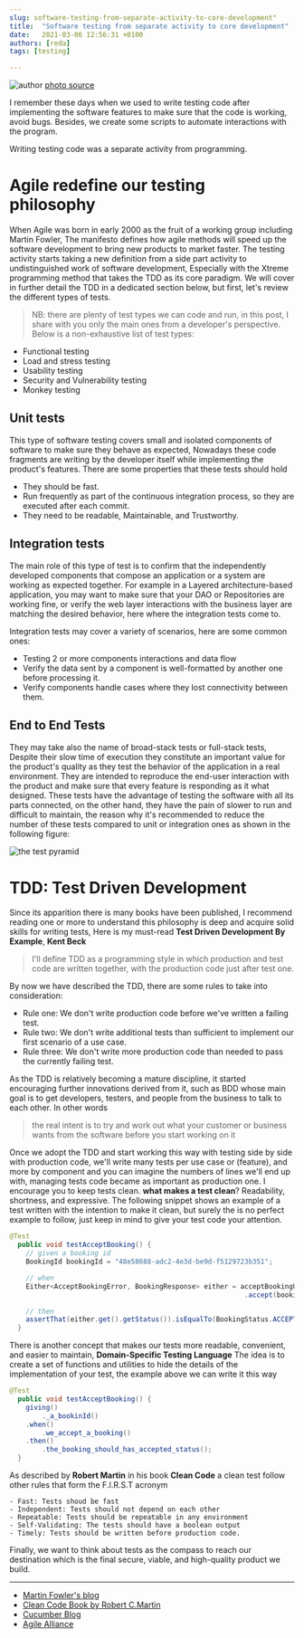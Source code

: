 ```yaml
---
slug: software-testing-from-separate-activity-to-core-development"
title:  "Software testing from separate activity to core development"
date:   2021-03-06 12:56:31 +0100
authors: [reda]
tags: [testing]

---
```

![author](/img/blog/software-testing-from-separate-activity-to-core-development.jpeg)
[photo source](https://www.railwaysignalling.eu/istanbul-ankara-high-speed-railway-aims-to-open-in-february2014/cropped-b-broshure-forside4-jpg)

I remember these days when we used to write testing code after implementing the software features to make sure
that the code is working, avoid bugs. Besides, we create some scripts to automate interactions with the program.

Writing testing code was a separate activity from programming.

# Agile redefine our testing philosophy

When Agile was born in early 2000 as the fruit of a working group including Martin Fowler, The manifesto defines how agile methods
will speed up the software development to bring new products to market faster. The testing activity starts taking a new
definition from a side part activity to undistinguished work of software development, Especially with 
the Xtreme programming method that takes the TDD as its core paradigm. We will cover in further detail the TDD in a
dedicated section below, but first, let's review the different types of tests.
> NB: there are plenty of test types we can code and run, in this post, I share with you only the main ones
from a developer's perspective. Below is a non-exhaustive list of test types:

- Functional testing
- Load and stress testing
- Usability testing
- Security and Vulnerability testing
- Monkey testing

## Unit tests
This type of software testing covers small and isolated components of software to make sure they behave as expected,
Nowadays these code fragments are writing by the developer itself while implementing the product's features. There are some
properties that these tests should hold
- They should be fast.
- Run frequently as part of the continuous integration process, so they are executed after each commit.
- They need to be readable, Maintainable, and Trustworthy.
    
## Integration tests
The main role of this type of test is to confirm that the independently developed components that compose an application
or a system are working as expected together. For example in a Layered architecture-based application, you may want to make
sure that your DAO or Repositories are working fine, or verify the web layer interactions with the business layer are matching
the desired behavior, here where the integration tests come to.

Integration tests may cover a variety  of scenarios, here are some common ones:
- Testing 2 or more components interactions and data flow
- Verify the data sent by a component is well-formatted by another one before processing it.
- Verify components handle cases where they lost connectivity between them.
    
## End to End Tests
They may take also the name of broad-stack tests or full-stack tests, Despite their slow time of execution they constitute
an important value for the product's quality as they test the behavior of the application in a real environment.
They are intended to reproduce the end-user interaction with the product and make sure that every feature is responding as it what designed.
These tests have the advantage of testing the software with all its parts connected, on the other hand, they have the
pain of slower to run and difficult to maintain, the reason why it's recommended to reduce the number of these tests compared to 
unit or integration ones as shown in the following figure:

![the test pyramid](/img/blog/test-pyramid.png)

# TDD: Test Driven Development
Since its apparition there is many books have been published, I recommend reading one or more to understand this philosophy is deep and acquire
solid skills for writing tests, Here is my must-read <span>**Test Driven Development By Example**, __Kent Beck__ </span>

>I'll define TDD as a programming style in which production and test code are written together, with the production code
> just after test one.

By now we have described the TDD, there are some rules to take into consideration:
- Rule one:     We don't write production code before we've written a failing test.
- Rule two:     We don't write additional tests than sufficient to implement our first scenario of a use case.
-  Rule three:   We don't write more production code than needed to pass the currently failing test.
    
As the TDD is relatively becoming a mature discipline, it started encouraging further innovations derived from it, such as BDD
whose main goal is to get developers, testers, and people from the business to talk to each other. In other words 
> the real intent is to try and work out what your customer or business wants from the software before you start working on it

Once we adopt the TDD and start working this way with testing side by side with production code, we'll write many tests
per use case or (feature), and more by component and you can imagine the numbers of lines we'll end up with,
managing tests code became as important as production one. I encourage you to keep tests clean.
__what makes a test clean__? Readability, shortness, and expressive. The following snippet shows an example of a test written
with the intention to make it clean, but surely the is no perfect example to follow, just keep in mind to give your test code your attention.
```java
@Test
  public void testAcceptBooking() {
    // given a booking id
    BookingId bookingId = "48e58688-adc2-4e3d-be9d-f5129723b351";

    // when
    Either<AcceptBookingError, BookingResponse> either = acceptBookingUseCase
                                                          .accept(bookingId);

    // then
    assertThat(either.get().getStatus()).isEqualTo(BookingStatus.ACCEPTED);
  }
```
There is another concept that makes our tests more readable, convenient, and easier to maintain, **Domain-Specific Testing Language**
The idea is to create a set of functions and utilities to hide the details of the implementation of your test, the example above we can write
it this way
```java
@Test
  public void testAcceptBooking() {
    giving()
        ._a_bookinId()
    .when()
        .we_accept_a_booking()
    .then()
        .the_booking_should_has_accepted_status();
  }
```

As described by __Robert Martin__ in his book __Clean Code__ a clean test follow other rules that form the F.I.R.S.T acronym

    - Fast: Tests shoud be fast
    - Independent: Tests should not depend on each other
    - Repeatable: Tests should be repeatable in any environment
    - Self-Validating: The tests should have a boolean output
    - Timely: Tests should be written before production code.
    
Finally, we want to think about tests as the compass to reach our destination which is the final secure, viable, and high-quality product we build.

----
* [Martin Fowler's blog](https://martinfowler.com/testing/)
* [Clean Code Book by Robert C.Martin](https://www.pearson.com/us/higher-education/program/Martin-Clean-Code-A-Handbook-of-Agile-Software-Craftsmanship/PGM63937.html)
* [Cucumber Blog](https://cucumber.io/blog/bdd/intro-to-bdd-and-tdd/)
* [Agile Alliance](https://www.agilealliance.org/glossary/tdd/)
